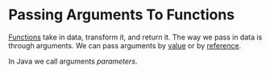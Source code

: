 <Tag tag="Programming"/>

# Passing Arguments To Functions

<TimeStamp updated="February 27, 2022, 9:20  PM ET"/>

[Functions](/what-is-a-function) take in data, transform it,
and return it. The way we pass in data is through arguments. 
We can pass arguments by [value](/passing-arguments-by-value)
or by [reference](/passing-arguments-by-reference).

In Java we call arguments _parameters_.